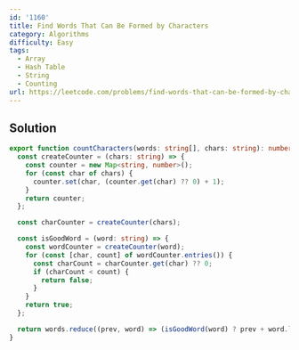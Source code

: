 ```yaml
---
id: '1160'
title: Find Words That Can Be Formed by Characters
category: Algorithms
difficulty: Easy
tags:
  - Array
  - Hash Table
  - String
  - Counting
url: https://leetcode.com/problems/find-words-that-can-be-formed-by-characters
---
```


## Solution

```typescript showLineNumbers
export function countCharacters(words: string[], chars: string): number {
  const createCounter = (chars: string) => {
    const counter = new Map<string, number>();
    for (const char of chars) {
      counter.set(char, (counter.get(char) ?? 0) + 1);
    }
    return counter;
  };

  const charCounter = createCounter(chars);

  const isGoodWord = (word: string) => {
    const wordCounter = createCounter(word);
    for (const [char, count] of wordCounter.entries()) {
      const charCount = charCounter.get(char) ?? 0;
      if (charCount < count) {
        return false;
      }
    }
    return true;
  };

  return words.reduce((prev, word) => (isGoodWord(word) ? prev + word.length : prev), 0);
}
```
